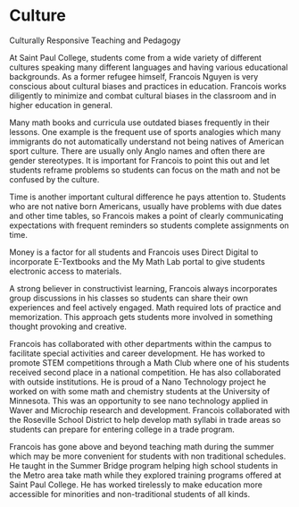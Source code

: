 # Culture

Culturally Responsive Teaching and Pedagogy 

At Saint Paul College, students come from a wide variety of different cultures speaking many different languages and having various educational backgrounds. As a former refugee himself, Francois Nguyen is very conscious about cultural biases and practices in education. Francois works diligently to minimize and combat cultural biases in the classroom and in higher education in general. 

Many math books and curricula use outdated biases frequently in their lessons. One example is the frequent use of sports analogies which many immigrants do not automatically understand not being natives of American sport culture. There are usually only Anglo names and often there are gender stereotypes. It is important for Francois to point this out and let students reframe problems so students can focus on the math and not be confused by the culture. 

 

Time is another important cultural difference he pays attention to. Students who are not native born Americans, usually have problems with due dates and other time tables, so Francois makes a point of clearly communicating expectations with frequent reminders so students complete assignments on time. 

 

Money is a factor for all students and Francois uses Direct Digital to incorporate E-Textbooks and the My Math Lab portal to give students electronic access to materials. 

 

A strong believer in constructivist learning, Francois always incorporates group discussions in his classes so students can share their own experiences and feel actively engaged. Math required lots of practice and memorization. This approach gets students more involved in something thought provoking and creative. 

 

Francois has collaborated with other departments within the campus to facilitate special activities and career development. He has worked to promote STEM competitions through a Math Club where one of his students received second place in a national competition. He has also collaborated with outside institutions. He is proud of a Nano Technology project he worked on with some math and chemistry students at the University of Minnesota. This was an opportunity to see nano technology applied in Waver and Microchip research and development. Francois collaborated with the Roseville School District to help develop math syllabi in trade areas so students can prepare for entering college in a trade program. 

 

Francois has gone above and beyond teaching math during the summer which may be more convenient for students with non traditional schedules. He taught in the Summer Bridge program helping high school students in the Metro area take math while they explored training programs offered at Saint Paul College. He has worked tirelessly to make education more accessible for minorities and non-traditional students of all kinds. 

 

 

 

 
